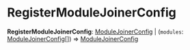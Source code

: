 
# RegisterModuleJoinerConfig

 **RegisterModuleJoinerConfig**: [ModuleJoinerConfig](../modules_sdk.ModuleJoinerConfig/page.mdx) \| (`modules`: [ModuleJoinerConfig](../modules_sdk.ModuleJoinerConfig/page.mdx)[]) => [ModuleJoinerConfig](../modules_sdk.ModuleJoinerConfig/page.mdx)
